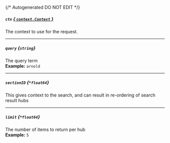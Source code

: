{/* Autogenerated DO NOT EDIT  */}
##### `ctx` [*{ `context.Context` }*](https://pkg.go.dev/context#Context)
The context to use for the request.

---
##### `query` *{`string`}*
The query term
<br/>
**Example:** `arnold`

---
##### `sectionID` *{`*float64`}*
This gives context to the search, and can result in re\-ordering of search result hubs

---
##### `limit` *{`*float64`}*
The number of items to return per hub
<br/>
**Example:** `5`


